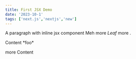 ```yaml
---
title: First JSX Demo
date: '2023-10-1'
tags: ['next.js','nextjs','new']
---
```



A paragraph with inline jsx component <MyLeaf foo="fooValue">Meh more _Leaf_</MyLeaf> more <Marker type="warning" />.

<BlockNode foo="fooValue">
  Content *foo*

  more Content
</BlockNode>